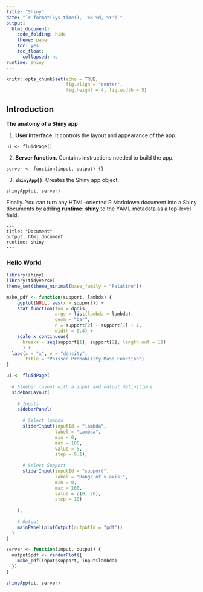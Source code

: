 ```yaml
---
title: "Shiny"
date: "`r format(Sys.time(), '%B %d, %Y')`"
output: 
  html_document:
    code_folding: hide
    theme: paper
    toc: yes
    toc_float: 
      collapsed: no
runtime: shiny
---
```


```r
knitr::opts_chunk$set(echo = TRUE, 
                      fig.align = "center",
                      fig.height = 4, fig.width = 5)
```

## Introduction

**The anatomy of a Shiny app**

1. **User interface**. It controls the layout and appearance of the app.

```
ui <- fluidPage()
```

2. **Server function.** Contains instructions needed to build the app.

```
server <- function(input, output) {}
```

3. **`shinyApp()`**. Creates the Shiny app object.

```
shinyApp(ui, server)
```

Finally. You can turn any HTML-oriented R Markdown document into a Shiny documents by adding **runtime: shiny** to the YAML metadata as a top-level field.

```
---
title: "Document"
output: html_document
runtime: shiny
---
```

### Hello World

```r
library(shiny)
library(tidyverse)
theme_set(theme_minimal(base_family = "Palatino"))

make_pdf <- function(support, lambda) {
    ggplot(NULL, aes(x = support)) +
    stat_function(fun = dpois,
                  args = list(lambda = lambda),
                  geom = "bar", 
                  n = support[2] - support[1] + 1,
                  width = 0.4) +
    scale_x_continuous(
      breaks = seq(support[1], support[2], length.out = 11)
      ) +
  labs(x = "x", y = "density",
       title = "Poisson Probability Mass Function")
}

ui <- fluidPage(
  
  # Sidebar layout with a input and output definitions
  sidebarLayout(
    
    # Inputs
    sidebarPanel(
      
      # Select lambda
      sliderInput(inputId = "lambda",
                  label = "Lambda",
                  min = 0, 
                  max = 100,
                  value = 5,
                  step = 0.1),
      
      # Select Support
      sliderInput(inputId = "support", 
                  label = "Range of x-axis:",
                  min = 0, 
                  max = 200, 
                  value = c(0, 20), 
                  step = 10)
      
    ),
    
    # Output
    mainPanel(plotOutput(outputId = "pdf"))
  )
)

server <- function(input, output) {
  output$pdf <- renderPlot({
    make_pdf(input$support, input$lambda)
  })
}

shinyApp(ui, server)
```



